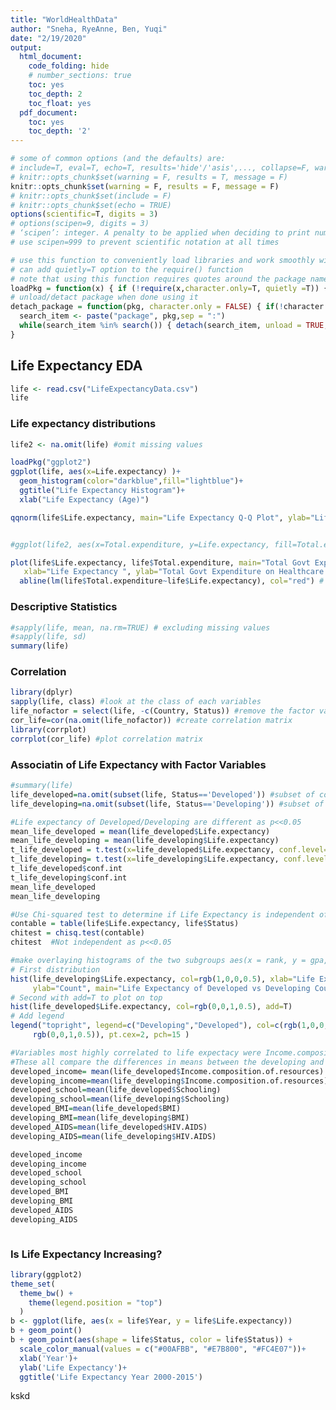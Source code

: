 ```yaml
---
title: "WorldHealthData"
author: "Sneha, RyeAnne, Ben, Yuqi"
date: "2/19/2020"
output:
  html_document:
    code_folding: hide
    # number_sections: true
    toc: yes
    toc_depth: 2
    toc_float: yes
  pdf_document:
    toc: yes
    toc_depth: '2'
---
```


```r
# some of common options (and the defaults) are: 
# include=T, eval=T, echo=T, results='hide'/'asis',..., collapse=F, warning=T, message=T, error=T, cache=T, fig.width=6, fig.height=4, fig.dim=c(6,4) #inches, fig.align='left'/'center','right', 
# knitr::opts_chunk$set(warning = F, results = T, message = F)
knitr::opts_chunk$set(warning = F, results = F, message = F)
# knitr::opts_chunk$set(include = F)
# knitr::opts_chunk$set(echo = TRUE)
options(scientific=T, digits = 3) 
# options(scipen=9, digits = 3) 
# ‘scipen’: integer. A penalty to be applied when deciding to print numeric values in fixed or exponential notation.  Positive values bias towards fixed and negative towards scientific notation: fixed notation will be preferred unless it is more than ‘scipen’ digits wider.
# use scipen=999 to prevent scientific notation at all times
```

```r
# use this function to conveniently load libraries and work smoothly with knitting
# can add quietly=T option to the require() function
# note that using this function requires quotes around the package name, as you would when installing packages.
loadPkg = function(x) { if (!require(x,character.only=T, quietly =T)) { install.packages(x,dep=T,repos="http://cran.us.r-project.org"); if(!require(x,character.only=T)) stop("Package not found") } }
# unload/detact package when done using it 
detach_package = function(pkg, character.only = FALSE) { if(!character.only) { pkg <- deparse(substitute(pkg)) } 
  search_item <- paste("package", pkg,sep = ":") 
  while(search_item %in% search()) { detach(search_item, unload = TRUE, character.only = TRUE) } 
}
```


## Life Expectancy EDA

```r
life <- read.csv("LifeExpectancyData.csv")
life
```

### Life expectancy distributions 
```r
life2 <- na.omit(life) #omit missing values 

loadPkg("ggplot2")
ggplot(life, aes(x=Life.expectancy) )+
  geom_histogram(color="darkblue",fill="lightblue")+
  ggtitle("Life Expectancy Histogram")+
  xlab("Life Expectancy (Age)")

qqnorm(life$Life.expectancy, main="Life Expectancy Q-Q Plot", ylab="Life Expectancy (Age)")


#ggplot(life2, aes(x=Total.expenditure, y=Life.expectancy, fill=Total.expenditure, group = 1)) + geom_boxplot() + scale_fill_brewer(palette="Spectral") + ggtitle("Life Expectancy vs. Total Expenditure") + ylab("Life Expectancy") + xlab("Total Expenditure ($)") 

plot(life$Life.expectancy, life$Total.expenditure, main="Total Govt Expenditure (y) vs Life Expectancy (x) ",
   xlab="Life Expectancy ", ylab="Total Govt Expenditure on Healthcare ", pch=19) + 
  abline(lm(life$Total.expenditure~life$Life.expectancy), col="red") # regression line (y~x)
```

### Descriptive Statistics
```r
#sapply(life, mean, na.rm=TRUE) # excluding missing values
#sapply(life, sd)
summary(life)
```

### Correlation

```r
library(dplyr)
sapply(life, class) #look at the class of each variables
life_nofactor = select(life, -c(Country, Status)) #remove the factor variables
cor_life=cor(na.omit(life_nofactor)) #create correlation matrix
library(corrplot)
corrplot(cor_life) #plot correlation matrix

```


### Associatin of Life Expectancy with Factor Variables

``` r
#summary(life)
life_developed=na.omit(subset(life, Status=='Developed')) #subset of countries that are Developed
life_developing=na.omit(subset(life, Status=='Developing')) #subset of countries that are Developing

#Life expectancy of Developed/Developing are different as p<<0.05
mean_life_developed = mean(life_developed$Life.expectancy)
mean_life_developing = mean(life_developing$Life.expectancy)
t_life_developed = t.test(x=life_developed$Life.expectancy, conf.level=0.95 )
t_life_developing= t.test(x=life_developing$Life.expectancy, conf.level=0.95 )
t_life_developed$conf.int
t_life_developing$conf.int
mean_life_developed
mean_life_developing

#Use Chi-squared test to determine if Life Expectancy is independent of Developed/Developing
contable = table(life$Life.expectancy, life$Status)
chitest = chisq.test(contable)
chitest  #Not independent as p<<0.05

#make overlaying histograms of the two subgroups aes(x = rank, y = gpa, fill = admit)
# First distribution
hist(life_developing$Life.expectancy, col=rgb(1,0,0,0.5), xlab="Life Expectancy", 
     ylab="Count", main="Life Expectancy of Developed vs Developing Countries" )
# Second with add=T to plot on top
hist(life_developed$Life.expectancy, col=rgb(0,0,1,0.5), add=T)
# Add legend
legend("topright", legend=c("Developing","Developed"), col=c(rgb(1,0,0,0.5), 
     rgb(0,0,1,0.5)), pt.cex=2, pch=15 )

#Variables most highly correlated to life expectacy were Income.composition.of.resources and Schooling. Though BMI and Aids had highish correlations. Adult mortality was highly correlated with life expectancy, but the reasons are obvious, so they will not be evaluated here. 
#These all compare the differences in means between the developing and developed countries
developed_income= mean(life_developed$Income.composition.of.resources)
developing_income=mean(life_developing$Income.composition.of.resources)
developed_school=mean(life_developed$Schooling)
developing_school=mean(life_developing$Schooling)
developed_BMI=mean(life_developed$BMI)
developing_BMI=mean(life_developing$BMI)
developed_AIDS=mean(life_developed$HIV.AIDS)
developing_AIDS=mean(life_developing$HIV.AIDS)

developed_income
developing_income
developed_school
developing_school
developed_BMI
developing_BMI
developed_AIDS
developing_AIDS



```

### Is Life Expectancy Increasing?

```r
library(ggplot2)
theme_set(
  theme_bw() +
    theme(legend.position = "top")
  )
b <- ggplot(life, aes(x = life$Year, y = life$Life.expectancy))
b + geom_point()
b + geom_point(aes(shape = life$Status, color = life$Status)) +
  scale_color_manual(values = c("#00AFBB", "#E7B800", "#FC4E07"))+
  xlab('Year')+
  ylab('Life Expectancy')+
  ggtitle('Life Expectancy Year 2000-2015')

```


kskd